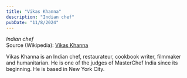 ```yaml
---
title: "Vikas Khanna"
description: "Indian chef"
pubDate: "11/8/2024"
---
```


*Indian chef*  
Source (Wikipedia): [Vikas Khanna][1]

Vikas Khanna is an Indian chef, restaurateur, cookbook writer, filmmaker and humanitarian. He is one of the judges of MasterChef India since its beginning. He is based in New York City.

[1]: https://en.wikipedia.org/wiki/Vikas_Khanna
